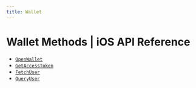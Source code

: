 ```yaml
---
title: Wallet
---
```


# Wallet Methods | iOS API Reference

- [`OpenWallet`](/api-reference/android/wallet/OpenWallet)
- [`GetAccessToken`](/api-reference/android/wallet/GetAccessToken)
- [`FetchUser`](/api-reference/android/wallet/FetchUser)
- [`QueryUser`](/api-reference/android/wallet/QueryUser)
